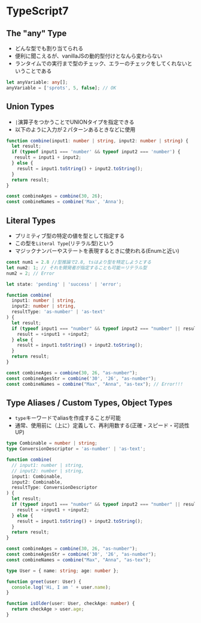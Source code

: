 # TypeScript7

## The "any" Type
- どんな型でも割り当てられる
- 便利に聞こえるが、vanillaJSの動的型付けとなんら変わらない
- ランタイムでの実行まで型のチェック、エラーのチェックをしてくれないということである
```ts
let anyVariable: any[];
anyVariable = ['sprots', 5, false]; // OK
```


## Union Types
- `|`演算子をつかうことでUNIONタイプを指定できる
- 以下のように入力が２パターンあるときなどに使用
```ts
function combine(input1: number | string, input2: number | string) {
  let result;
  if (typeof input1 === 'number' && typeof input2 === 'number') {
   result = input1 + input2;
  } else {
    result = input1.toString() + input2.toString();
  }
  return result;
}

const combineAges = combine(30, 26);
const combineNames = combine('Max', 'Anna');
```


## Literal Types
- プリミティブ型の特定の値を型として指定する
- この型を`Literal Type`(リテラル型)という
- マジックナンバーやステートを表現するときに使われる(Enumと近い)
```ts 
const num1 = 2.8 //型推論で2.8, tsはより型を特定しようとする
let num2: 1; // それを開発者が指定することも可能＝リテラル型
num2 = 2; // Error

let state: 'pending' | 'success' | 'error';
```

```ts filename="例:関数の引数として"
function combine(
  input1: number | string,
  input2: number | string,
  resultType: 'as-number' | 'as-text'
) {
  let result;
  if (typeof input1 === "number" && typeof input2 === "number" || resultType === "as-number") {
    result = +input1 + +input2;
  } else {
    result = input1.toString() + input2.toString();
  }
  return result;
}

const combineAges = combine(30, 26, "as-number");
const combineAgesStr = combine('30', '26', "as-number");
const combineNames = combine("Max", "Anna", "as-tex"); // Error!!!

```


## Type Aliases / Custom Types, Object Types
- `type`キーワードでaliasを作成することが可能
- 通常、使用前に（上に）定義して、再利用数する(正確・スピード・可読性UP)


```ts
type Combinable = number | string;
type ConversionDescriptor = 'as-number' | 'as-text';

function combine(
  // input1: number | string,
  // input2: number | string,
  input1: Combinable,
  input2: Combinable,
  resultType: ConversionDescriptor
) {
  let result;
  if (typeof input1 === "number" && typeof input2 === "number" || resultType === "as-number") {
    result = +input1 + +input2;
  } else {
    result = input1.toString() + input2.toString();
  }
  return result;
}

const combineAges = combine(30, 26, "as-number");
const combineAgesStr = combine('30', '26', "as-number");
const combineNames = combine("Max", "Anna", "as-tex");
```

```ts filename="object でもaliasを作成可能"
type User = { name: string; age: number };

function greet(user: User) {
  console.log('Hi, I am ' + user.name);
}

function isOlder(user: User, checkAge: number) {
  return checkAge > user.age;
}
```